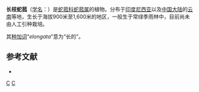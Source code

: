 {{Speciesbox
| genus = Balanophora
| species = elongata
| authority = Blume, 1827
}}

'''长枝蛇菰'''（[[学名|学名]]：{{lang|la|''Balanophora elongata''}}）是[[蛇菰科|蛇菰科]][[蛇菰属|蛇菰属]]的植物。分布于[[印度尼西亚|印度尼西亚]]以及[[中国大陆|中国大陆]]的[[云南|云南]]等地，生长于海拔900米至1,600米的地区，一般生于常绿季雨林中，目前尚未由人工引种栽培。

其[[种加词|种加词]]“''elongata''”意为“长的”。

== 参考文献 ==
<div class="references-small">
* {{cite web| url =http://www.bioinfo.cn/db05/KmzwSpecies.php?action=view&id=1347| title =长枝蛇菰| work =《中国高等植物数据库全库》| publisher =中国科学院微生物研究所| author =昆明植物研究所| accessdate =2009-02-22| deadurl =yes| archiveurl =https://web.archive.org/web/20160305041002/http://www.bioinfo.cn/db05/KmzwSpecies.php?action=view&id=1347| archivedate =2016-03-05}}
</div>
{{Taxonbar|from=Q15225442}}

[[Category:蛇菰属|C]]
[[Category:1827年描述的植物|C]]

{{植物小作品}}